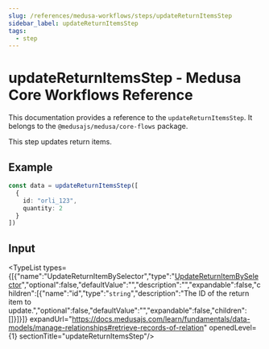 ```yaml
---
slug: /references/medusa-workflows/steps/updateReturnItemsStep
sidebar_label: updateReturnItemsStep
tags:
  - step
---
```



# updateReturnItemsStep - Medusa Core Workflows Reference

This documentation provides a reference to the `updateReturnItemsStep`. It belongs to the `@medusajs/medusa/core-flows` package.

This step updates return items.

## Example

```ts
const data = updateReturnItemsStep([
  {
    id: "orli_123",
    quantity: 2
  }
])
```

## Input

<TypeList types={[{"name":"UpdateReturnItemBySelector","type":"[UpdateReturnItemBySelector](../../../../types/core_flows.UpdateReturnItemBySelector/page.mdx)","optional":false,"defaultValue":"","description":"","expandable":false,"children":[{"name":"id","type":"`string`","description":"The ID of the return item to update.","optional":false,"defaultValue":"","expandable":false,"children":[]}]}]} expandUrl="https://docs.medusajs.com/learn/fundamentals/data-models/manage-relationships#retrieve-records-of-relation" openedLevel={1} sectionTitle="updateReturnItemsStep"/>
